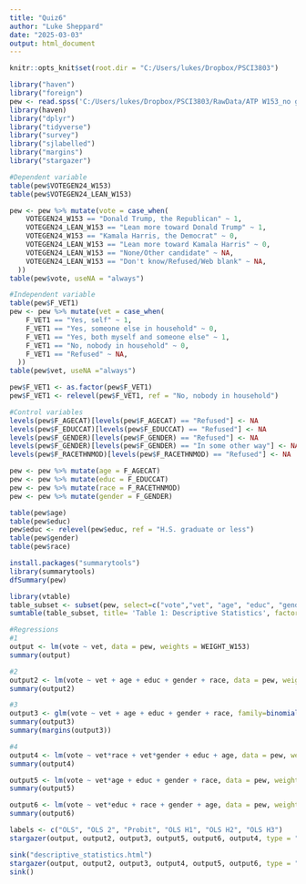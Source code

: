 ```yaml
---
title: "Quiz6"
author: "Luke Sheppard"
date: "2025-03-03"
output: html_document
---
```


```r
knitr::opts_knit$set(root.dir = "C:/Users/lukes/Dropbox/PSCI3803")
```

```r
library("haven")
library("foreign")
pew <- read.spss('C:/Users/lukes/Dropbox/PSCI3803/RawData/ATP W153_no geo.sav', use.value.labels = TRUE, to.data.frame = TRUE)
library(haven)
library("dplyr")
library("tidyverse")
library("survey")
library("sjlabelled")
library("margins")
library("stargazer")
```

```r
#Dependent variable
table(pew$VOTEGEN24_W153)
table(pew$VOTEGEN24_LEAN_W153)

pew <- pew %>% mutate(vote = case_when(
    VOTEGEN24_W153 == "Donald Trump, the Republican" ~ 1,
    VOTEGEN24_LEAN_W153 == "Lean more toward Donald Trump" ~ 1,
    VOTEGEN24_W153 == "Kamala Harris, the Democrat" ~ 0,
    VOTEGEN24_LEAN_W153 == "Lean more toward Kamala Harris" ~ 0,
    VOTEGEN24_LEAN_W153 == "None/Other candidate" ~ NA,
    VOTEGEN24_LEAN_W153 == "Don't know/Refused/Web blank" ~ NA,
  ))
table(pew$vote, useNA = "always")

#Independent variable 
table(pew$F_VET1)
pew <- pew %>% mutate(vet = case_when(
    F_VET1 == "Yes, self" ~ 1,
    F_VET1 == "Yes, someone else in household" ~ 0,
    F_VET1 == "Yes, both myself and someone else" ~ 1,
    F_VET1 == "No, nobody in household" ~ 0,
    F_VET1 == "Refused" ~ NA,
  ))
table(pew$vet, useNA ="always")

pew$F_VET1 <- as.factor(pew$F_VET1)
pew$F_VET1 <- relevel(pew$F_VET1, ref = "No, nobody in household")

#Control variables
levels(pew$F_AGECAT)[levels(pew$F_AGECAT) == "Refused"] <- NA
levels(pew$F_EDUCCAT)[levels(pew$F_EDUCCAT) == "Refused"] <- NA
levels(pew$F_GENDER)[levels(pew$F_GENDER) == "Refused"] <- NA
levels(pew$F_GENDER)[levels(pew$F_GENDER) == "In some other way"] <- NA
levels(pew$F_RACETHNMOD)[levels(pew$F_RACETHNMOD) == "Refused"] <- NA

pew <- pew %>% mutate(age = F_AGECAT)
pew <- pew %>% mutate(educ = F_EDUCCAT)
pew <- pew %>% mutate(race = F_RACETHNMOD)
pew <- pew %>% mutate(gender = F_GENDER)

table(pew$age)
table(pew$educ)
pew$educ <- relevel(pew$educ, ref = "H.S. graduate or less")
table(pew$gender)
table(pew$race)

install.packages("summarytools")
library(summarytools)
dfSummary(pew)

library(vtable)
table_subset <- subset(pew, select=c("vote","vet", "age", "educ", "gender", "race"))
sumtable(table_subset, title= 'Table 1: Descriptive Statistics', factor.numeric = TRUE)

#Regressions
#1
output <- lm(vote ~ vet, data = pew, weights = WEIGHT_W153)
summary(output)

#2
output2 <- lm(vote ~ vet + age + educ + gender + race, data = pew, weights = WEIGHT_W153)
summary(output2)

#3
output3 <- glm(vote ~ vet + age + educ + gender + race, family=binomial(link="probit"), data = pew, weights = WEIGHT_W153)
summary(output3)
summary(margins(output3))

#4
output4 <- lm(vote ~ vet*race + vet*gender + educ + age, data = pew, weights = WEIGHT_W153)
summary(output4)

output5 <- lm(vote ~ vet*age + educ + gender + race, data = pew, weights = WEIGHT_W153)
summary(output5)

output6 <- lm(vote ~ vet*educ + race + gender + age, data = pew, weights = WEIGHT_W153)
summary(output6)

labels <- c("OLS", "OLS 2", "Probit", "OLS H1", "OLS H2", "OLS H3")
stargazer(output, output2, output3, output5, output6, output4, type = "text", title = "Table 2: Regression Results", dep.var.caption = "Vote Choice", column.labels = labels, column.separate = c(1, 1, 1, 1, 1, 1), dep.var.labels.include = FALSE, model.names = FALSE)

sink("descriptive_statistics.html")
stargazer(output, output2, output3, output4, output5, output6, type = "html", title = "Table 2: Regression Results", dep.var.caption = "Vote Choice", column.labels = labels, column.separate = c(1, 1, 1, 1, 1, 1), dep.var.labels.include = FALSE, model.names = FALSE)
sink()
```



